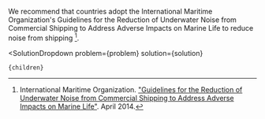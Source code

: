 

We recommend that countries adopt the International Maritime Organization's Guidelines for the Reduction of Underwater Noise from Commercial Shipping to Address Adverse Impacts on Marine Life to reduce noise from shipping [^"1"].

[^"1"]: International Maritime Organization. ["Guidelines for the Reduction of Underwater Noise from Commercial Shipping to Address Adverse Impacts on Marine Life"](https://cetsound.noaa.gov/Assets/cetsound/documents/MEPC.1-Circ%20883%20Noise%20Guidelines%20April%202014.pdf). April 2014.

  <SolutionDropdown 
    problem={problem} 
    solution={solution}
  >
    {children}
  </SolutionDropdown>
